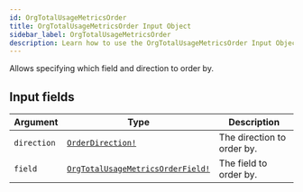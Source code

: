```yaml
---
id: OrgTotalUsageMetricsOrder
title: OrgTotalUsageMetricsOrder Input Object
sidebar_label: OrgTotalUsageMetricsOrder
description: Learn how to use the OrgTotalUsageMetricsOrder Input Object for 's API.
---
```


Allows specifying which field and direction to order by.

## Input fields

| Argument    | Type                                                                                    | Description                |
| ----------- | --------------------------------------------------------------------------------------- | -------------------------- |
| `direction` | [`OrderDirection!`](api/schema/enum/OrderDirection.mdx)                                 | The direction to order by. |
| `field`     | [`OrgTotalUsageMetricsOrderField!`](api/schema/enum/OrgTotalUsageMetricsOrderField.mdx) | The field to order by.     |
